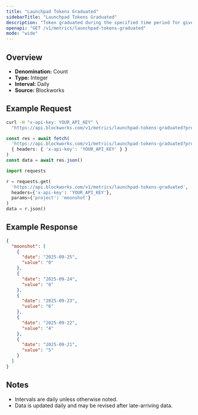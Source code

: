 ```yaml
---
title: "Launchpad Tokens Graduated"
sidebarTitle: "Launchpad Tokens Graduated"
description: "Token graduated during the specified time period for given launchpad."
openapi: "GET /v1/metrics/launchpad-tokens-graduated"
mode: "wide"
---
```


## Overview

- **Denomination:** Count
- **Type:** Integer
- **Interval:** Daily
- **Source:** Blockworks

## Example Request

<CodeGroup>

```bash cURL
curl -H "x-api-key: YOUR_API_KEY" \
  "https://api.blockworks.com/v1/metrics/launchpad-tokens-graduated?project=moonshot"
```

```typescript TypeScript
const res = await fetch(
  'https://api.blockworks.com/v1/metrics/launchpad-tokens-graduated?project=moonshot',
  { headers: { 'x-api-key': 'YOUR_API_KEY' } }
)
const data = await res.json()
```

```python Python
import requests

r = requests.get(
  'https://api.blockworks.com/v1/metrics/launchpad-tokens-graduated',
  headers={'x-api-key': 'YOUR_API_KEY'},
  params={'project': 'moonshot'}
)
data = r.json()
```

</CodeGroup>

## Example Response

```json
{
  "moonshot": [
    {
      "date": "2025-09-25",
      "value": "0"
    },
    {
      "date": "2025-09-24",
      "value": "8"
    },
    {
      "date": "2025-09-23",
      "value": "6"
    },
    {
      "date": "2025-09-22",
      "value": "4"
    },
    {
      "date": "2025-09-21",
      "value": "5"
    }
  ]
}
```

## Notes
- Intervals are daily unless otherwise noted.
- Data is updated daily and may be revised after late-arriving data.